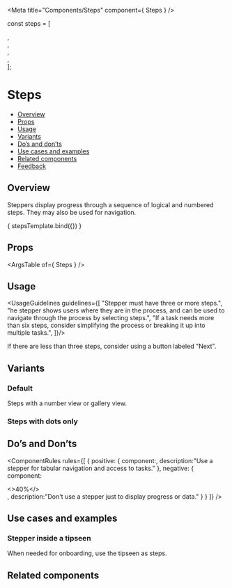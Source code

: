 
<Meta
  title="Components/Steps"
  component={ Steps }
/>

<!--- Component template -->

  const steps = [<div></div>, <div></div>, <div></div>, <div></div>, <div></div>];

<!--- Component documentation -->

# Steps
- [Overview](#overview)
- [Props](#props)
- [Usage](#usage)
- [Variants](#variants)
- [Do’s and don’ts](#dos-and-donts)
- [Use cases and examples](#use-cases-and-examples)
- [Related components](#related-components)
- [Feedback](#feedback)

## Overview
Steppers display progress through a sequence of logical and numbered steps. They may also be used for navigation.

<Canvas>
  <Story name="Overview"
         args={ {prop1: "prop's default value", prop2: "prop's default value"} }>
    { stepsTemplate.bind({}) }
  </Story>
</Canvas>

## Props
<ArgsTable of={ Steps } />

## Usage
<UsageGuidelines guidelines={[
  "Stepper must have three or more steps.",
  "he stepper shows users where they are in the process, and can be used to navigate through the process by selecting steps.",
  "If a task needs more than six steps, consider simplifying the process or breaking it up into multiple tasks.",
]}/>

<Tip>If there are less than three steps, consider using a button labeled "Next".</Tip>

## Variants
### Default
Steps with a number view or gallery view.
<Canvas>
  <Story name="Default">
    <div className="monday-style-story-steps_column-wrapper">
      <Steps type={Steps.types.NUMBERS} steps={steps} activeStepIndex={3} />
      <Steps steps={steps} activeStepIndex={2} />
    </div>
  </Story>
</Canvas>

### Steps with dots only
<Canvas>
  <Story name="Steps with dots only">
    <div className="monday-style-story-steps_spacing">
      <Steps steps={steps} activeStepIndex={2} areNavigationButtonsHidden />
    </div>
  </Story>
</Canvas>

## Do’s and Don’ts
<ComponentRules
  rules={[
    {
      positive: {
        component:<Steps type={Steps.types.NUMBERS} steps={steps} activeStepIndex={3} />,
        description:"Use a stepper for tabular navigation and access to tasks."
      },
      negative: {
        component:
        <div className="monday-style-story-steps_inline-wrapper">
          <Icon icon={NavigationChevronLeft} />
          <>40%</>
          <Icon icon={NavigationChevronRight} />
        </div>,
        description:"Don't use a stepper just to display progress or data."
      }
    }
  ]}
/>

## Use cases and examples
### Stepper inside a tipseen
When needed for onboarding, use the tipseen as steps.
<Canvas>
  <Story name="Stepper inside a tipseen">
    <Tipseen title="This is a title">
      <TipseenContent
          title="sad"
        />
    </Tipseen>
  </Story>
</Canvas>

## Related components
<RelatedComponents componentsNames={[]} />